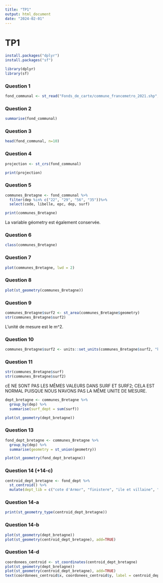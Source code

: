 ```yaml
---
title: "TP1"
output: html_document
date: "2024-02-01"
---
```


# TP1

```r

install.packages("dplyr")
install.packages("sf")

library(dplyr)
library(sf)
```

### Question 1 

```r

fond_communal <- st_read("Fonds_de_carte/commune_francemetro_2021.shp", options = "ENCODING=WINDOWS-1252")

```
### Question 2 

```r

summarise(fond_communal)

```

### Question 3 

```r

head(fond_communal, n=10)

```
### Question 4 

```r

projection <- st_crs(fond_communal)

print(projection)

```

### Question 5 

```r

communes_Bretagne <- fond_communal %>%
  filter(dep %in% c("22", "29", "56", "35"))%>%
  select(code, libelle, epc, dep, surf)

print(communes_Bretagne)

```
La variable géometry est également conservée.

### Question 6

```r

class(communes_Bretagne)

```

### Question 7

```r

plot(communes_Bretagne, lwd = 2)

```

### Question 8

```r

plot(st_geometry(communes_Bretagne))

```
### Question 9 

```r

communes_Bretagne$surf2 <- st_area(communes_Bretagne$geometry)
str(communes_Bretagne$surf2)

```

L'unité de mesure est le m^2.

### Question 10 

```r

communes_Bretagne$surf2 <- units::set_units(communes_Bretagne$surf2, "km^2")

```

### Question 11 

```r

str(communes_Bretagne$surf)
str(communes_Bretagne$surf2)

```

cE NE SONT PAS LES MÊMES VALEURS DANS SURF ET SURF2; CELA EST NORMAL PUISQUE NOUS N'AVONS PAS LA MÊME UNITE DE MESURE.

```r

dept_bretagne <- communes_Bretagne %>%
  group_by(dep) %>%
  summarise(surf_dept = sum(surf))

plot(st_geometry(dept_bretagne))

```

### Question 13

```r

fond_dept_bretagne <- communes_Bretagne %>%
  group_by(dep) %>%
  summarise(geometry = st_union(geometry))

plot(st_geometry(fond_dept_bretagne))

```

### Question 14 (+14-c)

```r

centroid_dept_bretagne <- fond_dept %>%
  st_centroid() %>% 
  mutate(dept_lib = c("cote d'Armor", "finistere", "ile et villaine", "morbihan"))

```

### Question 14-a 

```r

print(st_geometry_type(centroid_dept_bretagne))

```

### Question 14-b 
```r

plot(st_geometry(dept_bretagne))
plot(st_geometry(centroid_dept_bretagne), add=TRUE)

```

### Question 14-d

```r

coordonees_centroid <- st_coordinates(centroid_dept_bretagne)
plot(st_geometry(dept_bretagne))
plot(st_geometry(centroid_dept_bretagne), add=TRUE)
text(coordonees_centroid$x, coordonees_centroid$y, label = centroid_dept_bretagne$dept_lib)

```







